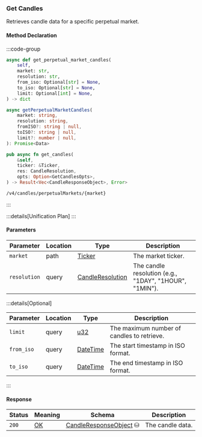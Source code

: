 ### Get Candles

Retrieves candle data for a specific perpetual market.

#### Method Declaration

:::code-group

```python [Python]
async def get_perpetual_market_candles(
    self,
    market: str,
    resolution: str,
    from_iso: Optional[str] = None,
    to_iso: Optional[str] = None,
    limit: Optional[int] = None,
) -> dict
```

```typescript [TypeScript]
async getPerpetualMarketCandles(
    market: string,
    resolution: string,
    fromISO?: string | null,
    toISO?: string | null,
    limit?: number | null,
): Promise<Data>
```

```rust [Rust]
pub async fn get_candles(
    &self,
    ticker: &Ticker,
    res: CandleResolution,
    opts: Option<GetCandlesOpts>,
) -> Result<Vec<CandleResponseObject>, Error>
```

```url [API]
/v4/candles/perpetualMarkets/{market}
```

:::

:::details[Unification Plan]
:::

#### Parameters

| Parameter           | Location | Type               | Description                                            |
| ------------------- | -------- | ------------------ | ------------------------------------------------------ |
| `market`            | path    | [Ticker]           | The market ticker.                                     |
| `resolution`        | query    | [CandleResolution] | The candle resolution (e.g., "1DAY", "1HOUR", "1MIN"). |

:::details[Optional]

| Parameter                     | Location | Type                      | Description                                |
| ----------------------------- | -------- | ------------------------- | ------------------------------------------ |
| `limit`                       | query    | [u32]                     | The maximum number of candles to retrieve. |
| `from_iso`                    | query    | [DateTime]                | The start timestamp in ISO format.         |
| `to_iso`                      | query    | [DateTime]                | The end timestamp in ISO format.           |

:::

#### Response

| Status | Meaning     | Schema                   | Description      |
| ------ | ----------- | ------------------------ | ---------------- |
| `200`  | [OK]        | [CandleResponseObject] ⛁ | The candle data. |

[OK]: /types/ok
[u32]: /types/u32
[Ticker]: /types/ticker
[CandleResolution]: /types/candle_resolution
[DateTime]: /types/date_time
[CandleResponseObject]: /types/candle_response_object
